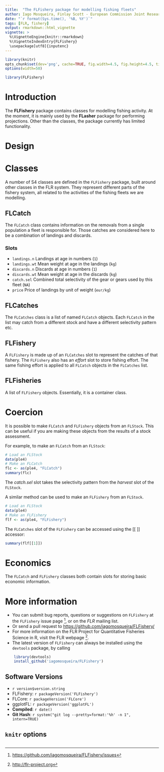 ```yaml
---
title:  "The FLFishery package for modelling fishing fleets"
author: Iago Mosqueira, Finlay Scott - European Commission Joint Research Center
date: "`r format(Sys.time(), '%B, %Y')`"
tags: [FLR, fishery]
output: rmarkdown::html_vignette
vignette: >
  %\VignetteEngine{knitr::rmarkdown}
  %\VignetteIndexEntry{FLFishery}
  \usepackage[utf8]{inputenc}
---
```


```r
library(knitr)
opts_chunk$set(dev='png', cache=TRUE, fig.width=4.5, fig.height=4.5, tidy=TRUE)
options(width=50)
```

```r
library(FLFishery)
```

# Introduction

The __FLFishery__ package contains classes for modelling fishing activity.
At the moment, it is mainly used by the __FLasher__ package for performing projections.
Other than the classes, the package currently has limited functionality.

# Design

# Classes

A number of S4 classes are defined in the `FLFishery` package, built around other classes in the FLR system. They represent different parts of the fishery system, all related to the activities of the fishing fleets we are modelling.

## FLCatch

The `FLCatch` class contains information on the removals from a single population a fleet is responsible for. Those catches are considered here to be a combination of landings and discards.

### Slots

- `landings.n` Landings at age in numbers (`1`)
- `landings.wt` Mean weight at age in the landings (`kg`)
- `discards.n` Discards at age in numbers (`1`)
- `discards.wt` Mean weight at age in the discards (`kg`)
- `catch.sel` Combined total selectivity of the gear or gears used by this fleet (`NA`)
- `price` Price of landings by unit of weight (`eur/kg`)

## FLCatches

The `FLCatches` class is a list of named `FLCatch` objects.
Each `FLCatch` in the list may catch from a different stock and have a different selectivity pattern etc.

## FLFishery

A `FLFishery` is made up of an `FLCatches` slot to represent the catches of that fishery.
The `FLFishery` also has an *effort* slot to store fishing effort. The same fishing effort is applied to all `FLCatch` objects in the `FLCatches` list.

## FLFisheries

A list of `FLFishery` objects. Essentially, it is a container class.

# Coercion

It is possible to make `FLCatch` and `FLFishery` objects from an `FLStock`.
This can be useful if you are making these objects from the results of a stock assessment.

For example, to make an `FLCatch` from an `FLStock`:

```r
# Load an FLStock
data(ple4)
# Make an FLCatch
flc <- as(ple4, "FLCatch")
summary(flc)
```

The *catch.sel* slot takes the selectivity pattern from the *harvest* slot of the `FLStock`.

A similar method can be used to make an `FLFishery` from an `FLStock`.

```r
# Load an FLStock
data(ple4)
# Make an FLFishery
flf <- as(ple4, "FLFishery")
```

The `FLCatches` slot of the `FLFishery` can be accessed using the [[ ]] accessor:

```r
summary(flf[[1]])
```

# Economics

The `FLCatch` and `FLFishery` classes both contain slots for storing basic economic information.

# More information

* You can submit bug reports, questions or suggestions on `FLFishery` at the `FLFishery` issue page ^[<https://github.com/iagomosqueira/FLFishery/issues>], or on the *FLR* mailing list.
* Or send a pull request to <https://github.com/iagomosqueira/FLFishery/>
* For more information on the FLR Project for Quantitative Fisheries Science in R, visit the FLR webpage ^[<http://flr-project.org>].
* The latest version of `FLFishery` can always be installed using the `devtools` package, by calling
```r
	library(devtools)
	install_github('iagomosqueira/FLFishery')
```

## Software Versions

* `r version$version.string`
* FLFishery: `r packageVersion('FLFishery')`
* FLCore: `r packageVersion('FLCore')`
* ggplotFL: `r packageVersion('ggplotFL')`
* **Compiled**: `r date()`
* **Git Hash**: `r system("git log --pretty=format:'%h' -n 1", intern=TRUE)`

## `knitr` options

```r
```
